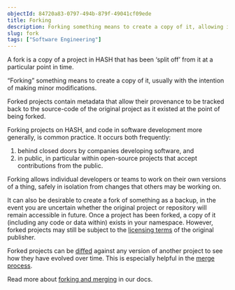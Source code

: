 ```yaml
---
objectId: 84720a83-0797-494b-879f-49041cf09ede
title: Forking
description: Forking something means to create a copy of it, allowing individual developers or teams to work on their own versions of it, in safe isolation.
slug: fork
tags: ["Software Engineering"]
---
```


A fork is a copy of a project in HASH that has been ‘split off’ from it at a particular point in time.

“Forking” something means to create a copy of it, usually with the intention of making minor modifications.

Forked projects contain metadata that allow their provenance to be tracked back to the source-code of the original project as it existed at the point of being forked.

Forking projects on HASH, and code in software development more generally, is common practice. It occurs both frequently:

1.  behind closed doors by companies developing software, and
1.  in public, in particular within open-source projects that accept contributions from the public.

Forking allows individual developers or teams to work on their own versions of a thing, safely in isolation from changes that others may be working on.

It can also be desirable to create a fork of something as a backup, in the event you are uncertain whether the original project or repository will remain accessible in future. Once a project has been forked, a copy of it (including any code or data within) exists in your namespace. However, forked projects may still be subject to the [licensing terms](https://hash.ai/glossary/model-licensing) of the original publisher.

Forked projects can be [diffed](https://hash.ai/glossary/diff) against any version of another project to see how they have evolved over time. This is especially helpful in the [merge process](https://hash.ai/glossary/merge).

Read more about [forking and merging](https://hash.dev/docs/simulations/creating-simulations/collaboration/forking-and-merging) in our docs.
